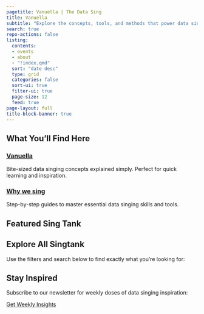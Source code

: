 ```yaml
---
pagetitle: Vanuella | The Data Sing
title: Vanuella
subtitle: "Explore the concepts, tools, and methods that power data singing innovation"
search: true
repo-actions: false
listing:
  contents: 
  - events
  - about
  - "!index.qmd"
  sort: "date desc"
  type: grid
  categories: false
  sort-ui: true
  filter-ui: true
  page-size: 12
  feed: true
page-layout: full
title-block-banner: true
---
```


## What You'll Find Here

::: {.grid}

::: {.g-col-4}
### [Vanuella](vanuella.qmd)
Bite-sized data singing concepts explained simply. Perfect for quick learning and inspiration.
:::

::: {.g-col-4}
### [Why we sing](about/why-we-sing.qmd)
Step-by-step guides to master essential data singing skills and tools.
:::

:::

## Featured Sing Tank

::: {#featured-Singtank}
:::

## Explore All Singtank

Use the filters and search below to find exactly what you're looking for:

::: {#listing}
:::


## Stay Inspired

Subscribe to our newsletter for weekly doses of data singing inspiration:

::: {#newsletter-signup}
[Get Weekly Insights](#){.btn .btn-secondary}
:::